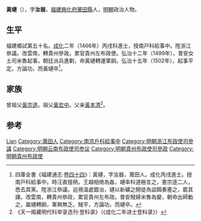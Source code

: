 {{Otheruses|other=名为黄琏的其他人物|黄琏}}
{{Otheruses|other=名为黄汝器的其他人物|黄汝器}}
{{明清人物信息框
| 姓名 = 黃璉
| 原名 =
| 圖片名稱 = 
| 圖片大小 = 220px
| 圖片說明 = 
| 最高職務 = 貴州左布政使
| 國家 = 大明
| 爵位 =
| 籍貫 = [[福建|福建]][[興化府|興化府]][[莆田縣|莆田縣]]
| 族裔 = 漢族
| 字號 = 字汝器
| 室名 = 
| 諡號 = 
| 出生日期 = 正統二年（1437年）
| 出生地點 = 
| 逝世日期 = 弘治十五年（1502年）
| 逝世地點 = 
| 墓葬 =
| 配偶 =
| 親屬 = 
| 出身 = 
*成化二年丙戌科同進士出身
| 經歷 = 
| 著作 =
}}

'''黃璉'''（{{bd|1437年||1502年||Huang黃}}），字'''汝器'''，[[福建|福建]][[興化府|興化府]][[莆田縣|莆田縣]]人，[[明朝|明朝]]政治人物。

== 生平 ==
福建鄉試第五十名。[[成化|成化]]二年（1466年）丙戌科進士，授南戸科給事中。陞浙江叅議。改雲南，轉貴州參政。累官貴州左布政使。弘治十二年（1499年），普安女土司米魯起事，朝廷派兵進剿，命黃璉轉運軍餉。弘治十五年（1502年），起事平定。方論功，而黃璉卒<ref>四庫全書《福建通志·[[s:福建通志_(四庫全書本)/卷44|卷四十四]]》：黃璉，字汝器，莆田人。成化丙戌進士。授南戸科給事中。時汪直擅柄，王越相倚為姦，璉率科道極言之，憲宗逐二人，悉去其黨。陞浙江叅議。巡視溫處銀冶，璉以新礦之開徒為盜餌奏塞之，罷其課。改雲南，轉貴州叅政，累官貴州左布政。普安賊婦米魯為變，朝命出師勦之，屬璉轉餉，軍興無乏。賊平，方論功，而璉卒。</ref>。

== 家族 ==
曾祖父[[黃宗道|黃宗道]]。祖父[[黃宏中|黃宏中]]。父亲[[黃本清|黃本清]]<ref>《天一阁藏明代科举录选刊·登科录》（《成化二年进士登科录》）</ref>。

== 参考 ==
{{reflist}}

{{成化二年丙戌科殿試金榜}}

{{Authority control}}
{{明朝人物小作品}}
{{DEFAULTSORT:Huang黃}}
[[Category:黄姓|Lian]]
[[Category:莆田人|Category:莆田人]]
[[Category:南京戶科給事中|Category:南京戶科給事中]]
[[Category:明朝浙江布政使司參議|Category:明朝浙江布政使司參議]]
[[Category:明朝云南布政使司参议|Category:明朝云南布政使司参议]]
[[Category:明朝貴州布政使司參政|Category:明朝貴州布政使司參政]]
[[Category:明朝貴州布政使|Category:明朝貴州布政使]]